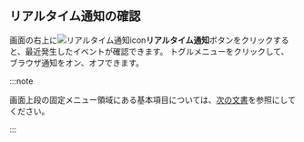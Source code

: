## リアルタイム通知の確認

画面の右上に![リアルタイム通知icon](/img/ico-noti.svg)**リアルタイム通知**ボタンをクリックすると、最近発生したイベントが確認できます。 トグルメニューをクリックして、ブラウザ通知をオン、オフできます。

:::note

画面上段の固定メニュー領域にある基本項目については、[次の文書](../main-ui-intro-v2)を参照にしてください。

:::
